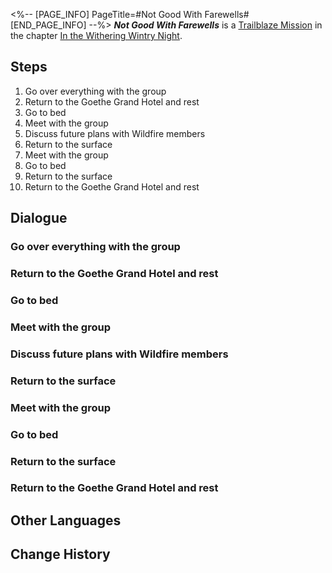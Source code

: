 <%-- [PAGE_INFO]
PageTitle=#Not Good With Farewells#
[END_PAGE_INFO] --%>
{{Stub|Dialogue, characters, and location(s)}}
{{Mission Infobox
|id            = 1011001
|title         = 
|image         = Mission Not Good With Farewells.png
|type          = Trailblaze
|event_name    = 
|chapter       = In the Withering Wintry Night
|requirements  = [[Trailblaze Mission]] ''[[To Rot or to Burn]]'' completed
|summary       = You decide to return to the surface and seal the Stellaron. The members of Wildfire greet you on behalf of Bronya and offer to clear the path for you.
|characters    = <!--characters that appear in this mission-->
|startLocation = <!--location as it intially appears on the mission screen-->
|world         = <!--i.e. Penacony-->
|area          = <!--i.e. A Child's Dream-->
|prev          = 
|next          = Cleanse in the Darkness Outside
|exp           = 
|credits       = 
|stellarJade   = 
|other         = 
}}
'''''Not Good With Farewells''''' is a [[Trailblaze Mission]] in the chapter [[In the Withering Wintry Night]].

==Steps==
# Go over everything with the group
# Return to the Goethe Grand Hotel and rest
# Go to bed
# Meet with the group
# Discuss future plans with Wildfire members
# Return to the surface
# Meet with the group
# Go to bed
# Return to the surface
# Return to the Goethe Grand Hotel and rest

<!--
==Gameplay Notes==

--><!--
==Trial Character==

-->
==Dialogue==
{{Stub Dialogue}}
===Go over everything with the group===
{{Mission Description|type=trailblaze|location=<!--to be added-->|The truth of the planet is almost clear: The great calamity that ravaged the planet originated from the Stellaron.<br />The past Guardians have known about this but could do nothing about it. In the end, they chose to lie so that the city and its people could continue to live on the brink of desperation in this fabricated momentary peace.<br />But this does not solve the problem. You are well aware that only by destroying the Stellaron can this planet and Belobog return to their correct path, and enable the Express to embark on its journey.<br />Share your thoughts with your companions and decide on your next moves.}}
{{Dialogue Start}}
:{{tx}}
{{Dialogue End}}

===Return to the Goethe Grand Hotel and rest===
{{Mission Description|type=trailblaze|location=<!--to be added-->|update|After an exchange of ideas and opinions, you quickly come up with a conclusion: The most urgent matter at hand is to return to the hotel and get a good night's sleep. You'll find out what the Wildfire thinks later.<br />It may not sound like the most heroic thing to do, but a soft and fluffy mattress after hard fights and toil is simply too much of a temptation.<br />A short break goes a long way towards preparing for the journey ahead. This is true for every traveler, and you are no exception.}}
{{Dialogue Start}}
:{{tx}}
{{Dialogue End}}

===Go to bed===
{{Mission Description|type=trailblaze|location=<!--to be added-->|update|Having had a thorough discussion, you quickly conclude that the priority is to return to the hotel and get a good night's sleep. You will ask what Wildfire makes of this later.<br />It may sound outlandish, but how can one say no to a soft mattress after a long journey and harsh battle?<br />You toss all the complaints about your bed behind, thinking it must be the nicest thing this world has to offer.<br />Nighty-night. May you no longer be troubled by nightmares.}}
{{Dialogue Start}}
:{{tx}}
{{Dialogue End}}

===Meet with the group===
{{Mission Description|type=trailblaze|location=<!--to be added-->|update|Finally, a good night's sleep. Or not &mdash; because you can't remember if you had a nightmare during the night.<br />Wouldn't hurt to stay a while longer to appreciate this simple yet cozy little room of yours... After all, there's no way to tell when you will be able to come back.<br />Go meet the group when you are ready.}}
{{Dialogue Start}}
:{{tx}}
{{Dialogue End}}

===Discuss future plans with Wildfire members===
{{Mission Description|type=trailblaze|location=<!--to be added-->|update|The longer you stay in this giant space underground, the harder it is to differentiate between the cold rock ceiling and the sky.<br />It's time to return to the surface... But you wouldn't be able to without any help &mdash; because if you could, you would've already done so, isn't that right?<br />"Wherever there is hardship and a cry for help, there is Wildfire." That is what Natasha once said. Go and ask them for a favor for the last time.}}
{{Dialogue Start}}
:{{tx}}
{{Dialogue End}}

===Return to the surface===
{{Mission Description|type=trailblaze|location=<!--to be added-->|update|The longer you stay in this giant underground space, the harder it is to differentiate between the cold rock ceiling and the sky.<br />It's time to return to the surface... But you wouldn't be able to without any help &mdash; because if you could, you would've already done so, isn't that right?<br />The members of Wildfire extends Bronya's greetings to you and are willing to guide you... But you can't be too picky about the guide.<br />Prepare yourself mentally and leave with Sampo.}}
{{Dialogue Start}}
:{{tx}}
{{Dialogue End}}

===Meet with the group===
{{Mission Description|type=trailblaze|location=<!--to be added-->|update|Finally, a good night's sleep. Or not &mdash; because you can't remember if you had a nightmare during the night.<br />Wouldn't hurt to stay a while longer to appreciate this simple yet cozy little room of yours... After all, there's no way to tell when you will be able to come back.<br />Go meet the group when you are ready.}}
{{Dialogue Start}}
:{{tx}}
{{Dialogue End}}

===Go to bed===
{{Mission Description|type=trailblaze|location=<!--to be added-->|update|Having had a thorough discussion, you quickly conclude that the priority is to return to the hotel and get a good night's sleep. You will ask what Wildfire makes of this later.<br />It may sound outlandish, but how can one say no to a soft mattress after a long journey and harsh battle?<br />You toss all the complaints about your bed behind, thinking it must be the nicest thing this world has to offer.<br />Nighty-night. May you no longer be troubled by nightmares.}}
{{Dialogue Start}}
:{{tx}}
{{Dialogue End}}

===Return to the surface===
{{Mission Description|type=trailblaze|location=<!--to be added-->|update|The longer you stay in this giant underground space, the harder it is to differentiate between the cold rock ceiling and the sky.<br />It's time to return to the surface... But you wouldn't be able to without any help &mdash; because if you could, you would've already done so, isn't that right?<br />The members of Wildfire extends Bronya's greetings to you and are willing to guide you... But you can't be too picky about the guide.<br />Prepare yourself mentally and leave with Sampo.}}
{{Dialogue Start}}
:{{tx}}
{{Dialogue End}}

===Return to the Goethe Grand Hotel and rest===
{{Mission Description|type=trailblaze|location=<!--to be added-->|update|After an exchange of ideas and opinions, you quickly come up with a conclusion: The most urgent matter at hand is to return to the hotel and get a good night's sleep. You'll find out what the Wildfire thinks later.<br />It may not sound like the most heroic thing to do, but a soft and fluffy mattress after hard fights and toil is simply too much of a temptation.<br />A short break goes a long way towards preparing for the journey ahead. This is true for every traveler, and you are no exception.}}
{{Dialogue Start}}
:{{tx}}
{{Dialogue End}}

==Other Languages==
{{Other Languages
|en   = Not Good With Farewells
|zhs  = 我们不擅长告别
|zht  = 我們不擅長告別
|ja   = 別れを告げるのは苦手
|ko   = 익숙지 않은 작별
|es   = Las despedidas no son lo mío
|fr   = Pas doué pour les adieux
|ru   = Мы не умеем прощаться
|th   = เราไม่สันทัดเรื่องการบอกลา
|vi   = Chúng Tôi Không Giỏi Từ Biệt
|de   = Nicht gut bei Verabschiedungen
|id   = Kita Tidak Ahli dalam Perpisahan
|pt   = Despedidas Não São Meu Forte
}}

==Change History==
{{Change History|1.0}}
